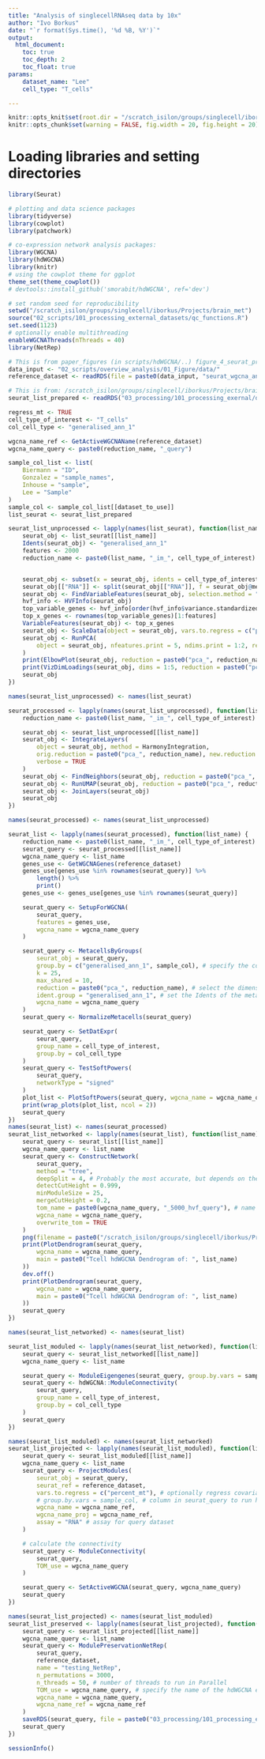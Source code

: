 ```yaml
---
title: "Analysis of singlecellRNAseq data by 10x"
author: "Ivo Borkus"
date: "`r format(Sys.time(), '%d %B, %Y')`"
output:  
  html_document:
    toc: true
    toc_depth: 2
    toc_float: true
params:
    dataset_name: "Lee"
    cell_type: "T_cells"

---
```

```r
knitr::opts_knit$set(root.dir = "/scratch_isilon/groups/singlecell/iborkus/Projects/brain_met") # nolint
knitr::opts_chunk$set(warning = FALSE, fig.width = 20, fig.height = 20)
```


# Loading libraries and setting directories
```R
library(Seurat)

# plotting and data science packages
library(tidyverse)
library(cowplot)
library(patchwork)

# co-expression network analysis packages:
library(WGCNA)
library(hdWGCNA)
library(knitr)
# using the cowplot theme for ggplot
theme_set(theme_cowplot())
# devtools::install_github('smorabit/hdWGCNA', ref='dev')

# set random seed for reproducibility
setwd("/scratch_isilon/groups/singlecell/iborkus/Projects/brain_met")
source("02_scripts/101_processing_external_datasets/qc_functions.R")
set.seed(1123)
# optionally enable multithreading
enableWGCNAThreads(nThreads = 40)
library(NetRep)
```


```R
# This is from paper_figures (in scripts/hdWGCNA/..) figure_4_seurat_prep.rmd --> with the addition of metadata by seurat_prep in figure 1
data_input <- "02_scripts/overview_analysis/01_Figure/data/"
reference_dataset <- readRDS(file = paste0(data_input, "seurat_wgcna_annotated.rds"))
```


```R
# This is from: /scratch_isilon/groups/singlecell/iborkus/Projects/brain_met/02_scripts/101_processing_external_datasets/06_hgWGCNA.rmd
seurat_list_prepared <- readRDS("03_processing/101_processing_exernal/data/processed_seurat_list/seurat_list_prepared.rds")
```

```R
regress_mt <- TRUE
cell_type_of_interest <- "T_cells"
col_cell_type <- "generalised_ann_1"

wgcna_name_ref <- GetActiveWGCNAName(reference_dataset)
wgcna_name_query <- paste0(reduction_name, "_query")

sample_col_list <- list(
    Biermann = "ID",
    Gonzalez = "sample_names",
    Inhouse = "sample",
    Lee = "Sample"
)
sample_col <- sample_col_list[[dataset_to_use]]
list_seurat <- seurat_list_prepared
```

```R
seurat_list_unprocessed <- lapply(names(list_seurat), function(list_name) {
    seurat_obj <- list_seurat[[list_name]]
    Idents(seurat_obj) <- "generalised_ann_1"
    features <- 2000
    reduction_name <- paste0(list_name, "_im_", cell_type_of_interest)


    seurat_obj <- subset(x = seurat_obj, idents = cell_type_of_interest, invert = F)
    seurat_obj[["RNA"]] <- split(seurat_obj[["RNA"]], f = seurat_obj@meta.data[[sample_col]])
    seurat_obj <- FindVariableFeatures(seurat_obj, selection.method = "vst", nfeatures = features, verbose = TRUE)
    hvf_info <- HVFInfo(seurat_obj)
    top_variable_genes <- hvf_info[order(hvf_info$variance.standardized, decreasing = TRUE), ]
    top_x_genes <- rownames(top_variable_genes)[1:features]
    VariableFeatures(seurat_obj) <- top_x_genes
    seurat_obj <- ScaleData(object = seurat_obj, vars.to.regress = c("percent_mt"), features = top_x_genes, verbose = FALSE)
    seurat_obj <- RunPCA(
        object = seurat_obj, nfeatures.print = 5, ndims.print = 1:2, reduction.name = paste0("pca_", reduction_name)
    )
    print(ElbowPlot(seurat_obj, reduction = paste0("pca_", reduction_name), ndims = 100))
    print(VizDimLoadings(seurat_obj, dims = 1:5, reduction = paste0("pca_", reduction_name), nfeatures = 15))
    seurat_obj
})
```

```R
names(seurat_list_unprocessed) <- names(list_seurat)

seurat_processed <- lapply(names(seurat_list_unprocessed), function(list_name) {
    reduction_name <- paste0(list_name, "_im_", cell_type_of_interest)

    seurat_obj <- seurat_list_unprocessed[[list_name]]
    seurat_obj <- IntegrateLayers(
        object = seurat_obj, method = HarmonyIntegration,
        orig.reduction = paste0("pca_", reduction_name), new.reduction = paste0("harmony_pca.", reduction_name),
        verbose = TRUE
    )
    seurat_obj <- FindNeighbors(seurat_obj, reduction = paste0("pca_", reduction_name), dims = 1:25)
    seurat_obj <- RunUMAP(seurat_obj, reduction = paste0("pca_", reduction_name), dims = 1:25, reduction.name = paste0("umap.pca.", reduction_name))
    seurat_obj <- JoinLayers(seurat_obj)
    seurat_obj
})
```


```R
names(seurat_processed) <- names(seurat_list_unprocessed)

seurat_list <- lapply(names(seurat_processed), function(list_name) {
    reduction_name <- paste0(list_name, "_im_", cell_type_of_interest)
    seurat_query <- seurat_processed[[list_name]]
    wgcna_name_query <- list_name
    genes_use <- GetWGCNAGenes(reference_dataset)
    genes_use[genes_use %in% rownames(seurat_query)] %>%
        length() %>%
        print()
    genes_use <- genes_use[genes_use %in% rownames(seurat_query)]

    seurat_query <- SetupForWGCNA(
        seurat_query,
        features = genes_use,
        wgcna_name = wgcna_name_query
    )

    seurat_query <- MetacellsByGroups(
        seurat_obj = seurat_query,
        group.by = c("generalised_ann_1", sample_col), # specify the columns in seurat_obj@meta.data to group by
        k = 25,
        max_shared = 10,
        reduction = paste0("pca_", reduction_name), # select the dimensionality reduction to perform KNN on
        ident.group = "generalised_ann_1", # set the Idents of the metacell seurat object
        wgcna_name = wgcna_name_query
    )
    seurat_query <- NormalizeMetacells(seurat_query)

    seurat_query <- SetDatExpr(
        seurat_query,
        group_name = cell_type_of_interest,
        group.by = col_cell_type
    )
    seurat_query <- TestSoftPowers(
        seurat_query,
        networkType = "signed"
    )
    plot_list <- PlotSoftPowers(seurat_query, wgcna_name = wgcna_name_query)
    print(wrap_plots(plot_list, ncol = 2))
    seurat_query
})
names(seurat_list) <- names(seurat_processed)
seurat_list_networked <- lapply(names(seurat_list), function(list_name) {
    seurat_query <- seurat_list[[list_name]]
    wgcna_name_query <- list_name
    seurat_query <- ConstructNetwork(
        seurat_query,
        method = "tree",
        deepSplit = 4, # Probably the most accurate, but depends on the graph, as it is a balance between sensitivity and robustness
        detectCutHeight = 0.999,
        minModuleSize = 25,
        mergeCutHeight = 0.2,
        tom_name = paste0(wgcna_name_query, "_5000_hvf_query"), # name of the topoligical overlap matrix written to disk
        wgcna_name = wgcna_name_query,
        overwrite_tom = TRUE
    )
    png(filename = paste0("/scratch_isilon/groups/singlecell/iborkus/Projects/brain_met/02_scripts/overview_analysis/hdWGCNA/figs/", wgcna_name_query, "_dendogram_batch_unintegrated.png"))
    print(PlotDendrogram(seurat_query,
        wgcna_name = wgcna_name_query,
        main = paste0("Tcell hdWGCNA Dendrogram of: ", list_name)
    ))
    dev.off()
    print(PlotDendrogram(seurat_query,
        wgcna_name = wgcna_name_query,
        main = paste0("Tcell hdWGCNA Dendrogram of: ", list_name)
    ))
    seurat_query
})
```

```R
names(seurat_list_networked) <- names(seurat_list)

seurat_list_moduled <- lapply(names(seurat_list_networked), function(list_name) {
    seurat_query <- seurat_list_networked[[list_name]]
    wgcna_name_query <- list_name

    seurat_query <- ModuleEigengenes(seurat_query, group.by.vars = sample_col)
    seurat_query <- hdWGCNA::ModuleConnectivity(
        seurat_query,
        group_name = cell_type_of_interest,
        group.by = col_cell_type
    )
    seurat_query
})
```


```R
names(seurat_list_moduled) <- names(seurat_list_networked)
seurat_list_projected <- lapply(names(seurat_list_moduled), function(list_name) {
    seurat_query <- seurat_list_moduled[[list_name]]
    wgcna_name_query <- list_name
    seurat_query <- ProjectModules(
        seurat_obj = seurat_query,
        seurat_ref = reference_dataset,
        vars.to.regress = c("percent_mt"), # optionally regress covariates when running ScaleData
        # group.by.vars = sample_col, # column in seurat_query to run harmony on
        wgcna_name = wgcna_name_ref,
        wgcna_name_proj = wgcna_name_ref,
        assay = "RNA" # assay for query dataset
    )

    # calculate the connectivity
    seurat_query <- ModuleConnectivity(
        seurat_query,
        TOM_use = wgcna_name_query
    )

    seurat_query <- SetActiveWGCNA(seurat_query, wgcna_name_query)
    seurat_query
})
```


```R
names(seurat_list_projected) <- names(seurat_list_moduled)
seurat_list_preserved <- lapply(names(seurat_list_projected), function(list_name) {
    seurat_query <- seurat_list_projected[[list_name]]
    wgcna_name_query <- list_name
    seurat_query <- ModulePreservationNetRep(
        seurat_query,
        reference_dataset,
        name = "testing_NetRep",
        n_permutations = 3000,
        n_threads = 50, # number of threads to run in Parallel
        TOM_use = wgcna_name_query, # specify the name of the hdWGCNA experiment that contains the TOM for the query dataset
        wgcna_name = wgcna_name_query,
        wgcna_name_ref = wgcna_name_ref
    )
    saveRDS(seurat_query, file = paste0("03_processing/101_processing_exernal/data/optimising_hdWGCNA/query_processed_", list_name, ".rds"))
    seurat_query
})
```

```R
sessionInfo()
```